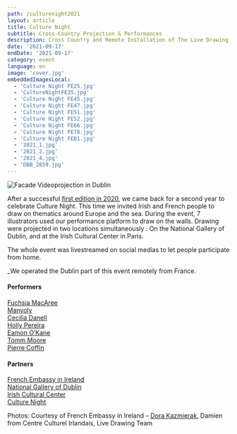```yaml
---
path: /culturenight2021
layout: article
title: Culture Night
subtitle: Cross-Country Projection & Performances
description: Cross Country and Remote Installation of The Live Drawing Project for Culture Night in Dublin and Paris simultaneously
date: '2021-09-17'
endDate: '2021-09-17'
category: event
language: en
image: 'cover.jpg'
embeddedImagesLocal:
  - 'Culture Night FE25.jpg'
  - 'CultureNightFE35.jpg'
  - 'Culture Night FE45.jpg'
  - 'Culture Night FE47.jpg'
  - 'Culture Night FE51.jpg'
  - 'Culture Night FE52.jpg'
  - 'Culture Night FE66.jpg'
  - 'Culture Night FE78.jpg'
  - 'Culture Night FE81.jpg'
  - '2021_1.jpg'
  - '2021_2.jpg'
  - '2021_4.jpg'
  - 'DBB_2859.jpg'
---
```


![Facade Videoprojection in Dublin](CultureNightFE35.jpg)

After a successful [first edition in 2020](/culturenight), we came back for a second year to celebrate Culture Night. This time we invited Irish and French people to draw on thematics around Europe and the sea.
During the event, 7 illustrators used our performance platform to draw on the walls. Drawing were projected in two locations simultaneously : On the National Gallery of Dublin, and at the Irish Cultural Center in Paris.

The whole event was livestreamed on social medias to let people participate from home.

_We operated the Dublin part of this event remotely from France.


#### Performers

[Fuchsia MacAree](https://macaree.ie/)  
[Manyoly](https://www.manyoly.com/)  
[Cecilia Danell](http://www.ceciliadanell.com/)  
[Holly Pereira](https://www.hollypereira.com/)  
[Eamon O’Kane](https://eamonokane.com/)  
[Tomm Moore](https://www.cartoonsaloon.ie/)   
[Pierre Coffin](https://www.illuminationmacguff.com/)  


#### Partners

[French Embassy in Ireland](https://ie.ambafrance.org/)  
[National Gallery of Dublin](https://www.nationalgallery.ie/)  
[Irish Cultural Center](https://www.centreculturelirlandais.com/)  
[Culture Night](https://culturenight.ie/)  

Photos: Courtesy of French Embassy in Ireland – [Dora Kazmierak](https://www.dorakazmierak.com/), Damien from Centre Culturel Irlandais, Live Drawing Team

